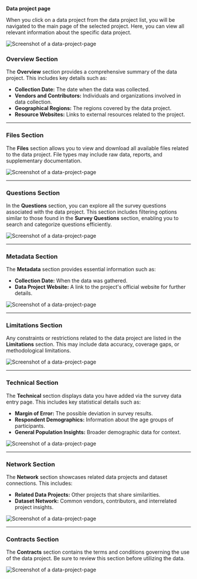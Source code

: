 **Data project page**

When you click on a data project from the data project list, you will be navigated to the main page of the selected project. Here, you can view all relevant information about the specific data project.
<Frame>
  <img src="/images/data-project-page1.png" alt="Screenshot of a data-project-page" style={{ borderRadius: '0.5rem' }} />
</Frame>

### **Overview Section**

The **Overview** section provides a comprehensive summary of the data project. This includes key details such as:

* **Collection Date:** The date when the data was collected.  
* **Vendors and Contributors:** Individuals and organizations involved in data collection.  
* **Geographical Regions:** The regions covered by the data project.  
* **Resource Websites:** Links to external resources related to the project.

---

### **Files Section**

The **Files** section allows you to view and download all available files related to the data project. File types may include raw data, reports, and supplementary documentation.
<Frame>
  <img src="/images/data-project-page3.png" alt="Screenshot of a data-project-page" style={{ borderRadius: '0.5rem' }} />
</Frame>

---

### **Questions Section**

In the **Questions** section, you can explore all the survey questions associated with the data project. This section includes filtering options similar to those found in the **Survey Questions** section, enabling you to search and categorize questions efficiently.

<Frame>
  <img src="/images/data-project-page7.png" alt="Screenshot of a data-project-page" style={{ borderRadius: '0.5rem' }} />
</Frame>

---

### **Metadata Section**

The **Metadata** section provides essential information such as:

* **Collection Date:** When the data was gathered.  
* **Data Project Website:** A link to the project's official website for further details.

<Frame>
  <img src="/images/data-project-page5.png" alt="Screenshot of a data-project-page" style={{ borderRadius: '0.5rem' }} />
</Frame>

---

### **Limitations Section**

Any constraints or restrictions related to the data project are listed in the **Limitations** section. This may include data accuracy, coverage gaps, or methodological limitations.

<Frame>
  <img src="/images/data-project-page4.png" alt="Screenshot of a data-project-page" style={{ borderRadius: '0.5rem' }} />
</Frame>

---

### **Technical Section**

The **Technical** section displays data you have added via the survey data entry page. This includes key statistical details such as:

* **Margin of Error:** The possible deviation in survey results.  
* **Respondent Demographics:** Information about the age groups of participants.  
* **General Population Insights:** Broader demographic data for context.

<Frame>
  <img src="/images/data-project-page8.png" alt="Screenshot of a data-project-page" style={{ borderRadius: '0.5rem' }} />
</Frame>

---

### **Network Section**

The **Network** section showcases related data projects and dataset connections. This includes:

* **Related Data Projects:** Other projects that share similarities.  
* **Dataset Network:** Common vendors, contributors, and interrelated project insights.

<Frame>
  <img src="/images/data-project-page6.png" alt="Screenshot of a data-project-page" style={{ borderRadius: '0.5rem' }} />
</Frame>

---

### **Contracts Section**

The **Contracts** section contains the terms and conditions governing the use of the data project. Be sure to review this section before utilizing the data.

<Frame>
  <img src="/images/data-project-page2.png" alt="Screenshot of a data-project-page" style={{ borderRadius: '0.5rem' }} />
</Frame>
